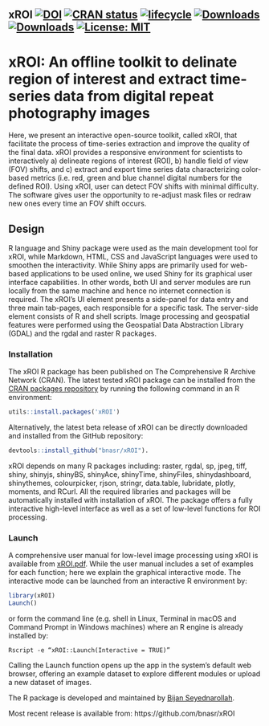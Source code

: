 ## xROI [![DOI](https://zenodo.org/badge/DOI/10.5281/zenodo.1204366.svg)](https://doi.org/10.5281/zenodo.1204366) [![CRAN status](http://www.r-pkg.org/badges/version-last-release/xROI)](https://cran.r-project.org/package=xROI) [![lifecycle](https://img.shields.io/badge/lifecycle-stable-brightgreen.svg)](https://www.tidyverse.org/lifecycle/#stable) [![Downloads](http://cranlogs.r-pkg.org/badges/xROI?color=brightgreen)](http://www.r-pkg.org/pkg/xROI) [![Downloads](http://cranlogs.r-pkg.org/badges/grand-total/xROI?color=brightgreen)](http://www.r-pkg.org/pkg/xROI) [![License: MIT](https://img.shields.io/badge/License-MIT-yellow.svg)](https://opensource.org/licenses/MIT)
 

# xROI: An offline toolkit to delinate region of interest and extract time-series data from digital repeat photography images

Here, we present an interactive open-source toolkit, called xROI, that facilitate the process of time-series extraction and improve the quality of the final data. xROI provides a responsive environment for scientists to interactively a) delineate regions of interest (ROI), b) handle field of view (FOV) shifts, and c) extract and export time series data characterizing color-based metrics (i.e. red, green and blue channel digital numbers for the defined ROI). Using xROI, user can detect FOV shifts with minimal difficulty. The software gives user the opportunity to re-adjust mask files or redraw new ones every time an FOV shift occurs.

## Design
R language and Shiny package were used as the main development tool for xROI, while Markdown, HTML, CSS and JavaScript languages were used to smoothen the interactivity. While Shiny apps are primarily used for web-based applications to be used online, we used Shiny for its graphical user interface capabilities. In other words, both UI and server modules are run locally from the same machine and hence no internet connection is required. The xROI’s UI element presents a side-panel for data entry and three main tab-pages, each responsible for a specific task. The server-side element consists of R and shell scripts. Image processing and geospatial features were performed using the Geospatial Data Abstraction Library (GDAL) and the rgdal and raster R packages. 


### Installation
The xROI R package has been published on The Comprehensive R Archive Network (CRAN). The latest tested xROI package can be installed from the [CRAN packages repository](https://cran.r-project.org/web/packages/xROI) by running the following command in an R environment:
```r

utils::install.packages('xROI')

```

Alternatively, the latest beta release of xROI can be directly downloaded and installed from the GitHub repository:
```r

devtools::install_github("bnasr/xROI"). 

```

xROI depends on many R packages including: raster, rgdal, sp, jpeg, tiff, shiny, shinyjs, shinyBS, shinyAce, shinyTime, shinyFiles, shinydashboard, shinythemes, colourpicker, rjson, stringr, data.table, lubridate, plotly, moments, and RCurl. All the required libraries and packages will be automatically installed with installation of xROI. The package offers a fully interactive high-level interface as well as a set of low-level functions for ROI processing. 

### Launch

A comprehensive user manual for low-level image processing using xROI is available from [xROI.pdf](https://cran.r-project.org/web/packages/xROI/xROI.pdf). While the user manual includes a set of examples for each function; here we explain the graphical interactive mode. The interactive mode can be launched from an interactive R environment by:
```r

library(xROI)
Launch()

```

or form the command line (e.g. shell in Linux, Terminal in macOS and Command Prompt in Windows machines) where an R engine is already installed by:
```shell

Rscript -e “xROI::Launch(Interactive = TRUE)”

```
Calling the Launch function opens up the app in the system’s default web browser, offering an example dataset to explore different modules or upload a new dataset of images. 



The R package is developed and maintained by [Bijan Seyednarollah](https://bnasr.github.io/).

Most recent release is available from: https://github.com/bnasr/xROI


